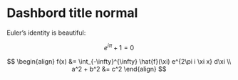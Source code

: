 # Dashbord title normal


Euler's identity is beautiful:

$$
e^{i\pi} + 1 = 0
$$



$$
\begin{align}
f(x) &= \int_{-\infty}^{\infty} \hat{f}(\xi) e^{2\pi i \xi x} d\xi \\
a^2 + b^2 &= c^2
\end{align}
$$
